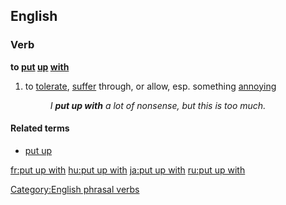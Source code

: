 ==English==

===Verb===
'''to [[put]] [[up]] [[with]]'''

# {{idiom}} to [[tolerate]], [[suffer]] through, or allow, esp. something [[annoy]]ing
#: ''I '''put up with''' a lot of nonsense, but this is too much.''

====Related terms====
* [[put up]]

[[Category:English phrasal verbs]]

[[fr:put up with]]
[[hu:put up with]]
[[ja:put up with]]
[[ru:put up with]]